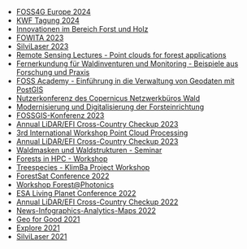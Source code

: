
- [FOSS4G Europe 2024](https://2024.europe.foss4g.org/)
- [KWF Tagung 2024](https://kwf2020.kwf-online.de/)
- [Innovationen im Bereich Forst und Holz](https://www.kompetenznetz-holz.de/nhn-tagung-2024/)
- [FOWITA 2023](https://www.fowita2023.de/)
- [SilviLaser 2023](https://blogs.ucl.ac.uk/silvilaser2023/)
- [Remote Sensing Lectures - Point clouds for forest applications](https://www.wsl.ch/en/about-wsl/in-dialogue-with-wsl/details/remote-sensing-lectures-point-clouds-for-forest-applications.html)
- [Fernerkundung für Waldinventuren und Monitoring - Beispiele aus Forschung und Praxis](https://www.thuenen.de/de/newsroom/veranstaltungen/details/einsatz-von-satellitendaten-fuer-waldinventuren-und-monitoring-beispiele-aus-der-praxis)
- [FOSS Academy - Einführung in die Verwaltung von Geodaten mit PostGIS](https://foss-academy.com/web-seminare/einfuehrung-in-die-verwaltung-von-geodaten-mit-postgis/)
- [Nutzerkonferenz des Copernicus Netzwerkbüros Wald](https://www.thuenen.de/de/newsroom/veranstaltungen/details/nutzerkonferenz-des-copernicus-netzwerkbueros-wald-2)
- [Modernisierung und Digitalisierung der Forsteinrichtung](https://veranstaltungen.fnr.de/seminarreihe-digitalisierung/programm)
- [FOSSGIS-Konferenz 2023](https://fossgis-konferenz.de/2023/)
- [Annual LiDAR/EFI Cross-Country Checkup 2023](https://www.cif-ifc.org/series/2023-annual-lidar-efi-cross-country-checkup/)
- [3rd International Workshop Point Cloud Processing](https://pcp2023.ifp.uni-stuttgart.de/#home)
- [Annual LiDAR/EFI Cross-Country Checkup 2023](https://www.cif-ifc.org/events/annual-lidar-efi-cross-country-checkup-2/)
- [Waldmasken und Waldstrukturen - Seminar](https://netzwerk-wald.d-copernicus.de/online-seminare/)
- [Forests in HPC - Workshop](https://events.gwdg.de/event/359/)
- [Treespecies - KlimBa Project Workshop](https://www.treespecies.uni-goettingen.de/workshop-gottingen-2022/)
- [ForestSat Conference 2022](https://www.forestsat.com/2022)
- [Workshop Forest@Photonics](https://w3-fair.com/w3-fair-workshop-forestphotonics-von-optecbb/)
- [ESA Living Planet Conference 2022](https://www.esa.int/Applications/Observing_the_Earth/Save_the_date_Living_Planet_Symposium_2022)
- [Annual LiDAR/EFI Cross-Country Checkup 2022](https://www.cif-ifc.org/series/2022-annual-lidar-efi-cross-country-checkup/)
- [News-Infographics-Analytics-Maps 2022](https://www.news-infographics-analytics-maps.media/2022.html)
- [Geo for Good 2021](https://earthoutreachonair.withgoogle.com/events/geoforgood21)
- [Explore 2021](https://www.planet.com/pulse/explore-2021-discover-the-power-of-global-connection/)
- [SilviLaser 2021](https://silvilaser2021.at/)